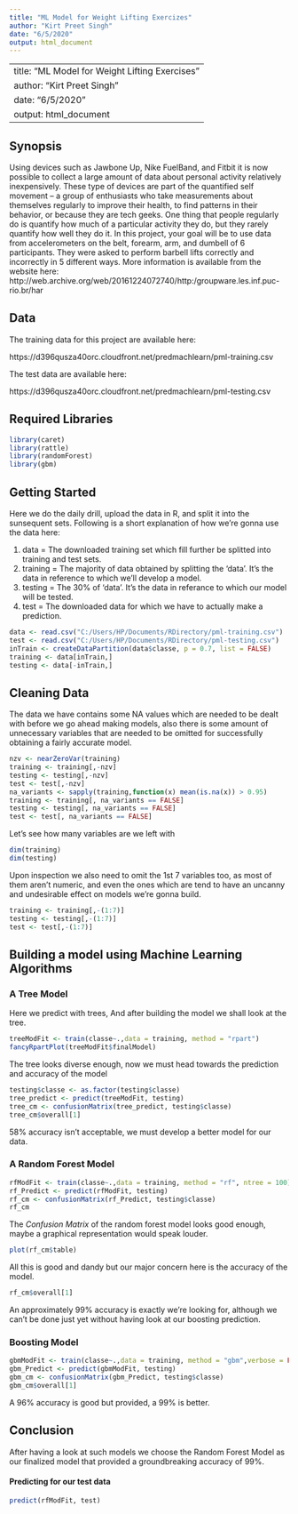 ---
title: "ML Model for Weight Lifting Exercizes"
author: "Kirt Preet Singh"
date: "6/5/2020"
output: html_document
---
---
title: "ML Model for Weight Lifting Exercises"
author: "Kirt Preet Singh"
date: "6/5/2020"
output: html_document
---

## Synopsis
Using devices such as Jawbone Up, Nike FuelBand, and Fitbit it is now possible to collect a large amount of data about personal activity relatively inexpensively. These type of devices are part of the quantified self movement – a group of enthusiasts who take measurements about themselves regularly to improve their health, to find patterns in their behavior, or because they are tech geeks. One thing that people regularly do is quantify how much of a particular activity they do, but they rarely quantify how well they do it. In this project, your goal will be to use data from accelerometers on the belt, forearm, arm, and dumbell of 6 participants. They were asked to perform barbell lifts correctly and incorrectly in 5 different ways. More information is available from the website here: http://web.archive.org/web/20161224072740/http:/groupware.les.inf.puc-rio.br/har

## Data 

The training data for this project are available here:

https://d396qusza40orc.cloudfront.net/predmachlearn/pml-training.csv

The test data are available here:

https://d396qusza40orc.cloudfront.net/predmachlearn/pml-testing.csv

## Required Libraries
```{r,message=FALSE}
library(caret)
library(rattle)
library(randomForest)
library(gbm)
```

## Getting Started
Here we do the daily drill, upload the data in R, and split it into the sunsequent sets. Following is a short explanation of how we're gonna use the data here:

1. data = The downloaded training set which fill further be splitted into training and test sets.
2. training = The majority of data obtained by splitting the 'data'. It's the data in reference to which we'll develop a model.
3. testing = The 30% of 'data'. It's the data in referance to which our model will be tested.
4. test = The downloaded data for which we have to actually make a prediction.
```{r}
data <- read.csv("C:/Users/HP/Documents/RDirectory/pml-training.csv")
test <- read.csv("C:/Users/HP/Documents/RDirectory/pml-testing.csv")
inTrain <- createDataPartition(data$classe, p = 0.7, list = FALSE)
training <- data[inTrain,]
testing <- data[-inTrain,]
```

## Cleaning Data 
The data we have contains some NA values which are needed to be dealt with before we go ahead making models, also there is some amount of unnecessary variables that are needed to be omitted for successfully obtaining a fairly accurate model.
```{r}
nzv <- nearZeroVar(training)
training <- training[,-nzv]
testing <- testing[,-nzv]
test <- test[,-nzv]
na_variants <- sapply(training,function(x) mean(is.na(x)) > 0.95)
training <- training[, na_variants == FALSE]
testing <- testing[, na_variants == FALSE]
test <- test[, na_variants == FALSE]
```

Let's see how many variables are we left with
```{r}
dim(training)
dim(testing)
```

Upon inspection we also need to omit the 1st 7 variables too, as most of them aren't numeric, and even the ones which are tend to have an uncanny and undesirable effect on models we're gonna build. 
```{r}
training <- training[,-(1:7)]
testing <- testing[,-(1:7)]
test <- test[,-(1:7)]
```

## Building a model using Machine Learning Algorithms

### A Tree Model
Here we predict with trees, And after building the model we shall look at the tree.
```{r,cache=TRUE}
treeModFit <- train(classe~.,data = training, method = "rpart")
fancyRpartPlot(treeModFit$finalModel)
```

The tree looks diverse enough, now we must head towards the prediction and accuracy of the model                   
```{r}
testing$classe <- as.factor(testing$classe)
tree_predict <- predict(treeModFit, testing)
tree_cm <- confusionMatrix(tree_predict, testing$classe)
tree_cm$overall[1]
```

58% accuracy isn't acceptable, we must develop a better model for our data.

### A Random Forest Model 
```{r,cache=TRUE}
rfModFit <- train(classe~.,data = training, method = "rf", ntree = 100)
rf_Predict <- predict(rfModFit, testing)
rf_cm <- confusionMatrix(rf_Predict, testing$classe)
rf_cm
```
 
The *Confusion Matrix* of the random forest model looks good enough, maybe a graphical representation would speak louder.
```{r}
plot(rf_cm$table)
```

All this is good and dandy but our major concern here is the accuracy of the model.
```{r}
rf_cm$overall[1]
```

An approximately 99% accuracy is exactly we're looking for, although we can't be done just yet without having look at our boosting prediction.

### Boosting Model
```{r,cache=TRUE}
gbmModFit <- train(classe~.,data = training, method = "gbm",verbose = FALSE)
gbm_Predict <- predict(gbmModFit, testing)
gbm_cm <- confusionMatrix(gbm_Predict, testing$classe)
gbm_cm$overall[1]
```

A 96% accuracy is good but provided, a 99% is better.

## Conclusion
After having a look at such models we choose the Random Forest Model as our finalized model that provided a groundbreaking accuracy of 99%.

#### Predicting for our test data 
```{r}
predict(rfModFit, test)
```
